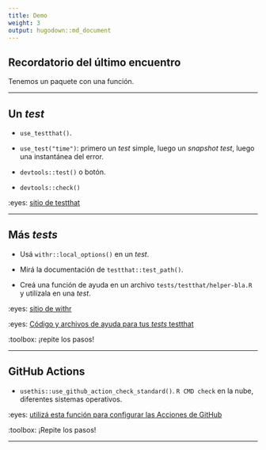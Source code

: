 ```yaml
---
title: Demo
weight: 3
output: hugodown::md_document
---
```


## Recordatorio del último encuentro

Tenemos un paquete con una función.

***

## Un _test_

- `use_testthat()`.

- `use_test("time")`: primero un _test_ simple, luego un _snapshot test_, luego una instantánea del error.

- `devtools::test()` o botón.

- `devtools::check()`

:eyes: [sitio de testthat](https://testthat.r-lib.org/)

***

## Más _tests_

- Usá `withr::local_options()` en un _test_.

- Mirá la documentación de `testthat::test_path()`.

- Creá una función de ayuda en un archivo `tests/testthat/helper-bla.R` y utilízala en una _test_.

:eyes: [sitio de withr](https://withr.r-lib.org/)

:eyes: [Código y archivos de ayuda para tus _tests_ testthat](https://blog.r-hub.io/2020/11/18/testthat-utility-belt/)

:toolbox: ¡repite los pasos!

***

## GitHub Actions

- `usethis::use_github_action_check_standard()`. `R CMD check` en la nube, diferentes sistemas operativos.

:eyes: [utilizá esta función para configurar las Acciones de GitHub](https://usethis.r-lib.org/reference/github_actions.html)

:toolbox: ¡Repite los pasos!

***
